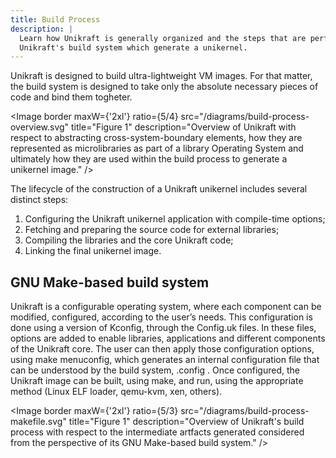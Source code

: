 ```yaml
---
title: Build Process
description: |
  Learn how Unikraft is generally organized and the steps that are performed by 
  Unikraft's build system which generate a unikernel.
---
```


Unikraft is designed to build ultra-lightweight VM images. For that matter, the
build system is designed to take only the absolute necessary pieces of code and
bind them togheter.

<Image
  border
  maxW={'2xl'}
  ratio={5/4}
  src="/diagrams/build-process-overview.svg"
  title="Figure 1"
  description="Overview of Unikraft with respect to abstracting
  cross-system-boundary elements, how they are represented as microlibraries as
  part of a library Operating System and ultimately how they are used within
  the build process to generate a unikernel image."
/>

The lifecycle of the construction of a Unikraft unikernel includes several
distinct steps:

1. Configuring the Unikraft unikernel application with compile-time options;
1. Fetching and preparing the source code for external libraries;
1. Compiling the libraries and the core Unikraft code;
1. Linking the final unikernel image.

## GNU Make-based build system

Unikraft is a configurable operating system, where each component can be
modified, configured, according to the user’s needs.
This configuration is done using a version of Kconfig, through the Config.uk
 files.
In these files, options are added to enable libraries, applications and
different components of the Unikraft core.
The user can then apply those configuration options, using make
menuconfig, which generates an internal configuration file that can be
understood by the build system, .config
. Once configured, the Unikraft image can be built, using make, and run,
using the appropriate method (Linux ELF loader, qemu-kvm, xen, others).

<Image
  border
  maxW={'2xl'}
  ratio={5/3}
  src="/diagrams/build-process-makefile.svg"
  title="Figure 1"
  description="Overview of Unikraft's build process with respect to the
  intermediate artfacts generated considered from the perspective of its GNU
  Make-based build system."
/>
